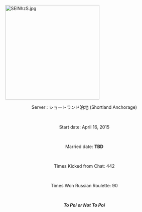 [[File:SElNhzS.jpg|center|300px]]
<br> <center> Server : ショートランド泊地  (Shortland Anchorage) </center>
<br> <center> Start date: April 16, 2015 </center>
<br> <center> Married date: <b>TBD</b> </center>
<br> <center> Times Kicked from Chat: 442 </center>
<br> <center> Times Won Russian Roulette: 90 </center>
<br> <center> <i> <b> To Poi or Not To Poi </b> </i> </center>

<div style="clear: both;">&nbsp;</div>
